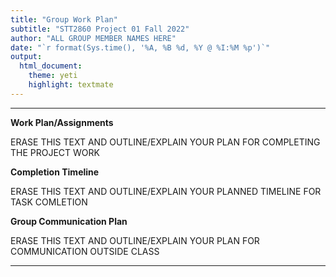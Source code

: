 ```yaml
---
title: "Group Work Plan"
subtitle: "STT2860 Project 01 Fall 2022"
author: "ALL GROUP MEMBER NAMES HERE"
date: "`r format(Sys.time(), '%A, %B %d, %Y @ %I:%M %p')`"
output: 
  html_document: 
    theme: yeti
    highlight: textmate
---
```

***

**Work Plan/Assignments**

ERASE THIS TEXT AND OUTLINE/EXPLAIN YOUR PLAN FOR COMPLETING THE PROJECT WORK

**Completion Timeline**

ERASE THIS TEXT AND OUTLINE/EXPLAIN YOUR PLANNED TIMELINE FOR TASK COMLETION

**Group Communication Plan**

ERASE THIS TEXT AND OUTLINE/EXPLAIN YOUR PLAN FOR COMMUNICATION OUTSIDE CLASS

***
